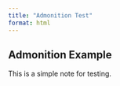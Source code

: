 ```yaml
---
title: "Admonition Test"
format: html
---
```


## Admonition Example

::: {.warning}
<i class="fas fa-lightbulb"></i> This is a simple note for testing.
:::


